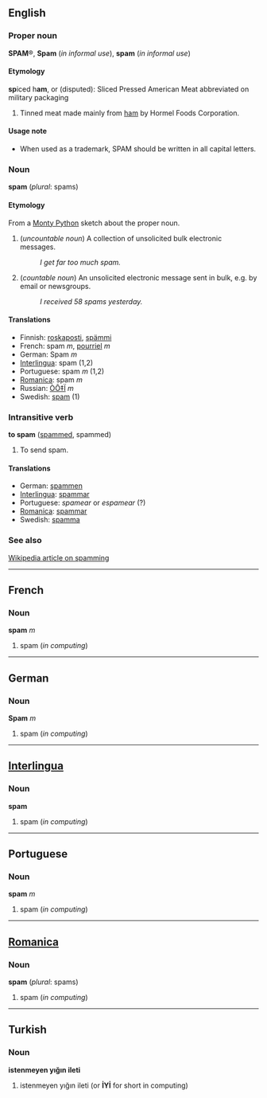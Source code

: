 ==English==
===Proper noun===
'''SPAM'''&reg;, '''Spam''' (''in informal use''), '''spam''' (''in informal use'')

====Etymology====
'''sp'''iced h'''am''', or (disputed): Sliced Pressed American Meat abbreviated on military packaging

#Tinned meat made mainly from [[ham]] by Hormel Foods Corporation.

====Usage note====
*When used as a trademark, SPAM should be written in all capital letters.

===Noun===
'''spam''' (''plural'': spams)

====Etymology====
From a [[w:Monty Python|Monty Python]] sketch about the proper noun.

# (''uncountable noun'') A collection of unsolicited bulk electronic messages.
#: ''I get far too much spam.''
# (''countable noun'') An unsolicited electronic message sent in bulk, e.g. by email or newsgroups.
#: ''I received 58 spams yesterday.''

==== Translations ====
*Finnish: [[roskaposti]], [[spämmi]]
*French: spam ''m'', [[pourriel]] ''m''
*German: Spam ''m''
*[[Interlingua]]: spam (1,2)
*Portuguese: spam ''m'' (1,2)
*[[Romanica]]: spam ''m''
*Russian: [[ÒÔ‡Ï]] ''m''
*Swedish: [[spam]] (1)

===Intransitive verb===
'''to spam''' ([[spammed]], spammed)

# To send spam.

==== Translations ====
*German: [[spammen]]
*[[Interlingua]]: [[spammar]]
*Portuguese: ''spamear'' or ''espamear'' (?)
*[[Romanica]]: [[spammar]]
*Swedish: [[spamma]]

===See also===
[[w:Spamming|Wikipedia article on spamming]]

----
==French==
===Noun===
'''spam''' ''m''

#spam (''in computing'')

----
==German==
===Noun===
'''Spam''' ''m''

#spam (''in computing'')

----
==[[Interlingua]]==
===Noun===
'''spam'''

#spam (''in computing'')

----
==Portuguese==
===Noun===
'''spam''' ''m''

#spam (''in computing'')

----
==[[Romanica]]==
===Noun===
'''spam''' (''plural'': spams)


#spam (''in computing'')

----
==Turkish==
===Noun===
'''istenmeyen y&#305;&#287;&#305;n ileti'''

#istenmeyen y&#305;&#287;&#305;n ileti (or '''&#304;Y&#304;''' for short in computing)